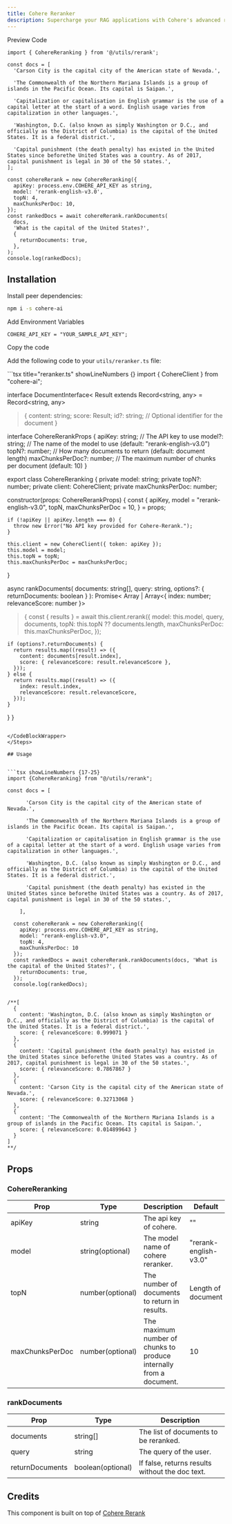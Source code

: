 ```yaml
---
title: Cohere Reranker
description: Supercharge your RAG applications with Cohere's advanced reranking API. Reorder and refine document relevance effortlessly.
---
```


<Tabs defaultValue="preview">

<TabsList>
  <TabsTrigger value="preview">Preview</TabsTrigger>
  <TabsTrigger value="code">Code</TabsTrigger>
</TabsList>

<TabsContent value="preview">
  <ComponentPreviewTemp>
    <ReRankerDemo />
  </ComponentPreviewTemp>
</TabsContent>

<TabsContent value="code">

<CodeBlockWrapper>

```tsx showLineNumbers {15-27}
import { CohereReranking } from '@/utils/rerank';

const docs = [
  'Carson City is the capital city of the American state of Nevada.',

  'The Commonwealth of the Northern Mariana Islands is a group of islands in the Pacific Ocean. Its capital is Saipan.',

  'Capitalization or capitalisation in English grammar is the use of a capital letter at the start of a word. English usage varies from capitalization in other languages.',

  'Washington, D.C. (also known as simply Washington or D.C., and officially as the District of Columbia) is the capital of the United States. It is a federal district.',

  'Capital punishment (the death penalty) has existed in the United States since beforethe United States was a country. As of 2017, capital punishment is legal in 30 of the 50 states.',
];

const cohereRerank = new CohereReranking({
  apiKey: process.env.COHERE_API_KEY as string,
  model: 'rerank-english-v3.0',
  topN: 4,
  maxChunksPerDoc: 10,
});
const rankedDocs = await cohereRerank.rankDocuments(
  docs,
  'What is the capital of the United States?',
  {
    returnDocuments: true,
  },
);
console.log(rankedDocs);
```

</CodeBlockWrapper>

</TabsContent>

</Tabs>

## Installation

<Steps>

<Step>Install peer dependencies:</Step>

```bash
npm i -s cohere-ai
```

<Step>Add Environment Variables</Step>

```tsx title=".env" showLineNumbers {}
COHERE_API_KEY = "YOUR_SAMPLE_API_KEY";
```

<Step>Copy the code</Step>

Add the following code to your `utils/reranker.ts` file:

<CodeBlockWrapper>
```tsx title="reranker.ts" showLineNumbers {}
import { CohereClient } from "cohere-ai";

interface DocumentInterface<
  Result extends Record<string, any> = Record<string, any>
> {
  content: string;
  score: Result;
  id?: string; // Optional identifier for the document
}

interface CohereRerankProps {
  apiKey: string; // The API key to use
  model?: string; // The name of the model to use (default: "rerank-english-v3.0")
  topN?: number; // How many documents to return (default: document length)
  maxChunksPerDoc?: number; // The maximum number of chunks per document (default: 10)
}

export class CohereReranking {
  private model: string;
  private topN?: number;
  private client: CohereClient;
  private maxChunksPerDoc: number;

  constructor(props: CohereRerankProps) {
    const {
      apiKey,
      model = "rerank-english-v3.0",
      topN,
      maxChunksPerDoc = 10,
    } = props;

    if (!apiKey || apiKey.length === 0) {
      throw new Error("No API key provided for Cohere-Rerank.");
    }

    this.client = new CohereClient({ token: apiKey });
    this.model = model;
    this.topN = topN;
    this.maxChunksPerDoc = maxChunksPerDoc;
  }

  async rankDocuments(
    documents: string[],
    query: string,
    options?: { returnDocuments: boolean }
  ): Promise<
    Array<DocumentInterface> | Array<{ index: number; relevanceScore: number }>
  > {
    const { results } = await this.client.rerank({
      model: this.model,
      query,
      documents,
      topN: this.topN ?? documents.length,
      maxChunksPerDoc: this.maxChunksPerDoc,
    });

    if (options?.returnDocuments) {
      return results.map((result) => ({
        content: documents[result.index],
        score: { relevanceScore: result.relevanceScore },
      }));
    } else {
      return results.map((result) => ({
        index: result.index,
        relevanceScore: result.relevanceScore,
      }));
    }
  }
}

```

</CodeBlockWrapper>
</Steps>

## Usage


```tsx showLineNumbers {17-25}
import {CohereReranking} from "@/utils/rerank";

const docs = [

      'Carson City is the capital city of the American state of Nevada.',

      'The Commonwealth of the Northern Mariana Islands is a group of islands in the Pacific Ocean. Its capital is Saipan.',

      'Capitalization or capitalisation in English grammar is the use of a capital letter at the start of a word. English usage varies from capitalization in other languages.',

      'Washington, D.C. (also known as simply Washington or D.C., and officially as the District of Columbia) is the capital of the United States. It is a federal district.',

      'Capital punishment (the death penalty) has existed in the United States since beforethe United States was a country. As of 2017, capital punishment is legal in 30 of the 50 states.',

    ],

  const cohereRerank = new CohereReranking({
    apiKey: process.env.COHERE_API_KEY as string,
    model: "rerank-english-v3.0",
    topN: 4,
    maxChunksPerDoc: 10
  });
  const rankedDocs = await cohereRerank.rankDocuments(docs, 'What is the capital of the United States?', {
    returnDocuments: true,
  });
  console.log(rankedDocs);


/**[
  {
    content: 'Washington, D.C. (also known as simply Washington or D.C., and officially as the District of Columbia) is the capital of the United States. It is a federal district.',
    score: { relevanceScore: 0.999071 }
  },
  {
    content: 'Capital punishment (the death penalty) has existed in the United States since beforethe United States was a country. As of 2017, capital punishment is legal in 30 of the 50 states.',
    score: { relevanceScore: 0.7867867 }
  },
  {
    content: 'Carson City is the capital city of the American state of Nevada.',
    score: { relevanceScore: 0.32713068 }
  },
  {
    content: 'The Commonwealth of the Northern Mariana Islands is a group of islands in the Pacific Ocean. Its capital is Saipan.',
    score: { relevanceScore: 0.014899643 }
  }
]
**/
```
## Props

### CohereReranking

| Prop              | Type             | Description                                                 | Default                |
| ----------------- | ---------------- | ----------------------------------------------------------- | ---------------------- |
| apiKey            | string           | The api key of cohere.                               | ""                     |
| model             | string(optional) | The model name of cohere reranker.                           | "rerank-english-v3.0"   |
| topN              | number(optional) | The number of documents to return in results.                 | Length of document     |
| maxChunksPerDoc   | number(optional) | The maximum number of chunks to produce internally from a document. | 10                    |

### rankDocuments

| Prop              | Type            | Description                               |
| ----------------- | --------------- | ----------------------------------------- |
| documents         | string[]        | The list of documents to be reranked.     |
| query             | string          | The query of the user.                    |
| returnDocuments   | boolean(optional) | If false, returns results without the doc text. |



## Credits

This component is built on top of [Cohere Rerank](https://docs.cohere.com/reference/rerank)


